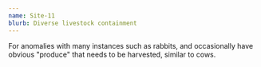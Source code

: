 ```yaml
---
name: Site-11
blurb: Diverse livestock containment
---
```


For anomalies with many instances such as rabbits, and occasionally have obvious "produce" that needs to be harvested, similar to cows.

